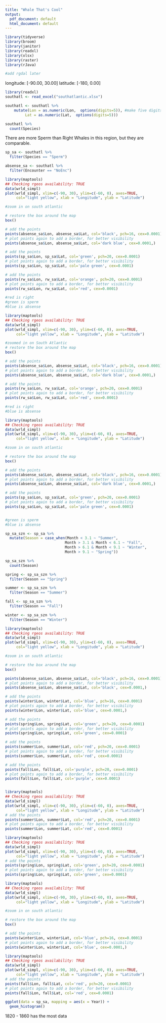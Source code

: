 ```yaml
---
title: "Whale That's Cool"
output:
  pdf_document: default
  html_document: default
---
```



```r
library(tidyverse)
library(broom)
library(janitor)
library(readxl)
library(xlsx)
library(raster)
library(rJava)

#add rgdal later
```


longitude: [-90.00, 30.00]
latitude: [-180, 0.00]

```r
library(readxl)
southatl <- read_excel("southatlantic.xlsx")

southatl <- southatl %>%
    mutate(Lon = as.numeric(Lon,  options(digits=5)), #make five digits)
         Lat = as.numeric(Lat,  options(digits=5))) 

```

```r
southatl %>%
  count(Species)
```

There are more Sperm than Right Whales in this region, but they are comparable.

```r
sp_sa <- southatl %>%
  filter(Species == "Sperm")

absense_sa <- southatl %>% 
  filter(Encounter == "NoEnc")
```


```r
library(maptools)
## Checking rgeos availability: TRUE
data(wrld_simpl)
plot(wrld_simpl, xlim=c(-90, 30), ylim=c(-60, 0), axes=TRUE, 
     col="light yellow", xlab = "Longitude", ylab = "Latitude")

#zoom in on south atlantic

# restore the box around the map
box()

# add the points
points(absense_sa$Lon, absense_sa$Lat, col='black', pch=16, cex=0.0001)
# plot points again to add a border, for better visibility
points(absense_sa$Lon, absense_sa$Lat, col='dark blue', cex=0.0001,)

# add the points
points(sp_sa$Lon, sp_sa$Lat, col='green', pch=20, cex=0.0001)
# plot points again to add a border, for better visibility
points(sp_sa$Lon, sp_sa$Lat, col='pale green', cex=0.0001)

# add the points
points(rw_sa$Lon, rw_sa$Lat, col='orange', pch=20, cex=0.0001)
# plot points again to add a border, for better visibility
points(rw_sa$Lon, rw_sa$Lat, col='red', cex=0.0001)

#red is right
#green is sperm
#blue is absense

```

```r
library(maptools)
## Checking rgeos availability: TRUE
data(wrld_simpl)
plot(wrld_simpl, xlim=c(-90, 30), ylim=c(-60, 0), axes=TRUE, 
     col="light yellow", xlab = "Longitude", ylab = "Latitude")

#zoomed in on South Atlantic
# restore the box around the map
box()

# add the points
points(absense_sa$Lon, absense_sa$Lat, col='black', pch=16, cex=0.0001)
# plot points again to add a border, for better visibility
points(absense_sa$Lon, absense_sa$Lat, col='dark blue', cex=0.0001,)

# add the points
points(rw_sa$Lon, rw_sa$Lat, col='orange', pch=20, cex=0.0001)
# plot points again to add a border, for better visibility
points(rw_sa$Lon, rw_sa$Lat, col='red', cex=0.0001)

#red is right
#blue is absense

```


```r
library(maptools)
## Checking rgeos availability: TRUE
data(wrld_simpl)
plot(wrld_simpl, xlim=c(-90, 30), ylim=c(-60, 0), axes=TRUE, 
     col="light yellow", xlab = "Longitude", ylab = "Latitude")

#zoom in on south atlantic

# restore the box around the map
box()

# add the points
points(absense_sa$Lon, absense_sa$Lat, col='black', pch=16, cex=0.0001)
# plot points again to add a border, for better visibility
points(absense_sa$Lon, absense_sa$Lat, col='dark blue', cex=0.0001,)

# add the points
points(sp_sa$Lon, sp_sa$Lat, col='green', pch=20, cex=0.0001)
# plot points again to add a border, for better visibility
points(sp_sa$Lon, sp_sa$Lat, col='pale green', cex=0.0001)


#green is sperm
#blue is absense
```

```r
sp_sa_szn <- sp_sa %>% 
  mutate(Season = case_when(Month < 3.1 ~ "Summer",
                           Month > 3.1 & Month < 6.1 ~ "Fall", 
                           Month > 6.1 & Month < 9.1 ~ "Winter",
                           Month > 9.1 ~ "Spring")) 

sp_sa_szn %>%
  count(Season)

```


```r
spring <- sp_sa_szn %>%
  filter(Season == "Spring")

summer <- sp_sa_szn %>%
  filter(Season == "Summer")

fall <- sp_sa_szn %>%
  filter(Season == "Fall")

winter <- sp_sa_szn %>%
  filter(Season == "Winter")
```


```r
library(maptools)
## Checking rgeos availability: TRUE
data(wrld_simpl)
plot(wrld_simpl, xlim=c(-90, 30), ylim=c(-60, 0), axes=TRUE, 
     col="light yellow", xlab = "Longitude", ylab = "Latitude")

#zoom in on south atlantic

# restore the box around the map
box()

points(absense_sa$Lon, absense_sa$Lat, col='black', pch=16, cex=0.0001)
# plot points again to add a border, for better visibility
points(absense_sa$Lon, absense_sa$Lat, col='black', cex=0.0001,)

# add the points
points(winter$Lon, winter$Lat, col='blue', pch=16, cex=0.0001)
# plot points again to add a border, for better visibility
points(winter$Lon, winter$Lat, col='blue', cex=0.0001,)

# add the points
points(spring$Lon, spring$Lat, col='green', pch=20, cex=0.0001)
# plot points again to add a border, for better visibility
points(spring$Lon, spring$Lat, col='green', cex=0.0001)

# add the points
points(summer$Lon, summer$Lat, col='red', pch=20, cex=0.0001)
# plot points again to add a border, for better visibility
points(summer$Lon, summer$Lat, col='red', cex=0.0001)

# add the points
points(fall$Lon, fall$Lat, col='purple', pch=20, cex=0.0001)
# plot points again to add a border, for better visibility
points(fall$Lon, fall$Lat, col='purple', cex=0.0001)



```


```r
library(maptools)
## Checking rgeos availability: TRUE
data(wrld_simpl)
plot(wrld_simpl, xlim=c(-90, 30), ylim=c(-60, 0), axes=TRUE, 
     col="light yellow", xlab = "Longitude", ylab = "Latitude")
# add the points
points(summer$Lon, summer$Lat, col='red', pch=20, cex=0.0001)
# plot points again to add a border, for better visibility
points(summer$Lon, summer$Lat, col='red', cex=0.0001)

```

```r
library(maptools)
## Checking rgeos availability: TRUE
data(wrld_simpl)
plot(wrld_simpl, xlim=c(-90, 30), ylim=c(-60, 0), axes=TRUE, 
     col="light yellow", xlab = "Longitude", ylab = "Latitude")
# add the points
points(spring$Lon, spring$Lat, col='green', pch=20, cex=0.0001)
# plot points again to add a border, for better visibility
points(spring$Lon, spring$Lat, col='green', cex=0.0001)

```
```r
library(maptools)
## Checking rgeos availability: TRUE
data(wrld_simpl)
plot(wrld_simpl, xlim=c(-90, 30), ylim=c(-60, 0), axes=TRUE, 
     col="light yellow", xlab = "Longitude", ylab = "Latitude")

#zoom in on south atlantic

# restore the box around the map
box()

# add the points
points(winter$Lon, winter$Lat, col='blue', pch=16, cex=0.0001)
# plot points again to add a border, for better visibility
points(winter$Lon, winter$Lat, col='blue', cex=0.0001,)

```

```r
library(maptools)
## Checking rgeos availability: TRUE
data(wrld_simpl)
plot(wrld_simpl, xlim=c(-90, 30), ylim=c(-60, 0), axes=TRUE, 
     col="light yellow", xlab = "Longitude", ylab = "Latitude")
# add the points
points(fall$Lon, fall$Lat, col='red', pch=20, cex=0.0001)
# plot points again to add a border, for better visibility
points(fall$Lon, fall$Lat, col='red', cex=0.0001)

```

```r
ggplot(data = sp_sa, mapping = aes(x = Year)) +
  geom_histogram()
```
1820 - 1860 has the most data
